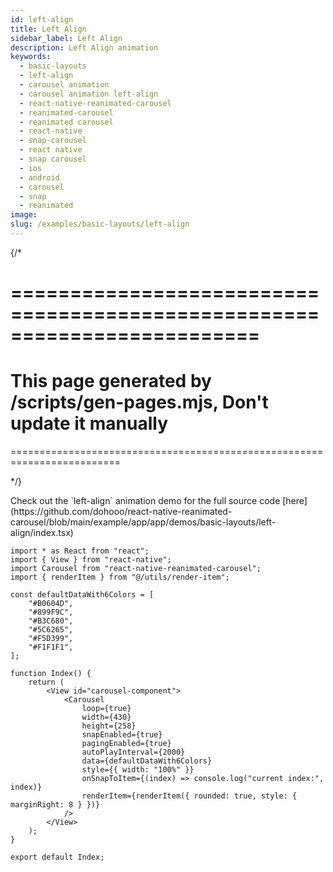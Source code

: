 ```yaml
---
id: left-align
title: Left Align
sidebar_label: Left Align
description: Left Align animation
keywords:
  - basic-layouts
  - left-align
  - carousel animation
  - carousel animation left-align
  - react-native-reanimated-carousel
  - reanimated-carousel
  - reanimated carousel
  - react-native
  - snap-carousel
  - react native
  - snap carousel
  - ios
  - android
  - carousel
  - snap
  - reanimated
image:
slug: /examples/basic-layouts/left-align
---
```


{/* 

=========================================================================
=========================================================================
This page generated by /scripts/gen-pages.mjs, Don't update it manually 
=========================================================================
=========================================================================

*/}


<Callout emoji="👾">
  Check out the `left-align` animation demo for the full source code [here](https://github.com/dohooo/react-native-reanimated-carousel/blob/main/example/app/app/demos/basic-layouts/left-align/index.tsx)
</Callout>

<Demo pagePath='/demos/basic-layouts/left-align' />

```tsx copy
import * as React from "react";
import { View } from "react-native";
import Carousel from "react-native-reanimated-carousel";
import { renderItem } from "@/utils/render-item";

const defaultDataWith6Colors = [
	"#B0604D",
	"#899F9C",
	"#B3C680",
	"#5C6265",
	"#F5D399",
	"#F1F1F1",
];

function Index() {
	return (
		<View id="carousel-component">
			<Carousel
				loop={true}
				width={430}
				height={258}
				snapEnabled={true}
				pagingEnabled={true}
				autoPlayInterval={2000}
				data={defaultDataWith6Colors}
				style={{ width: "100%" }}
				onSnapToItem={(index) => console.log("current index:", index)}
				renderItem={renderItem({ rounded: true, style: { marginRight: 8 } })}
			/>
		</View>
	);
}

export default Index;

```